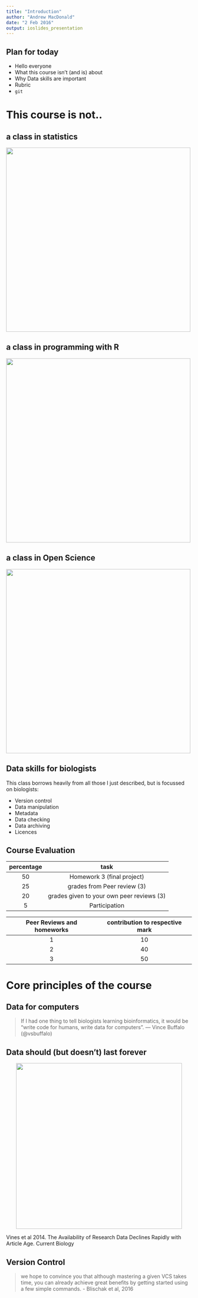 ```yaml
---
title: "Introduction"
author: "Andrew MacDonald"
date: "2 Feb 2016"
output: ioslides_presentation
---
```


## Plan for today

* Hello everyone
* What this course isn't (and is) about
* Why Data skills are important
* Rubric
* `git`

# This course is not..

## a class in statistics {.flexbox .vcenter}

<a href="https://www.zoology.ubc.ca/~bio501/R/">
<img src="../img/biol501.png" height="500px"></img>
</a>

## a class in programming with R

<a href="http://stat545-ubc.github.io/">
<img src="../img/stat545.png" height="500px"></img>
</a>


## a class in Open Science

<a href="https://github.com/cbahlai/OSRR_course">
<img src="../img/christie.png" height="500px"></img>
</a>

## Data skills for biologists {.build}

This class borrows heavily from all those I just described, but is focussed on biologists:

* Version control
* Data manipulation
* Metadata
* Data checking
* Data archiving
* Licences

## Course Evaluation

| percentage | task                                      |
| :--------: | :---:                                     |
| 50         | Homework 3 (final project)                |
| 25         | grades from Peer review  (3)              |
| 20         | grades given to your own peer reviews (3) |
| 5          | Participation                                          |

| Peer Reviews and homeworks | contribution to respective mark |
| :--------: | :-------------------: |
| 1 | 10 |
| 2 | 40 | 
| 3 | 50 |  

# Core principles of the course

## Data for computers

> If I had one thing to tell biologists learning bioinformatics, it would be "write code for humans, write data for computers". — Vince Buffalo (@vsbuffalo)

## Data should (but doesn't) last forever

<center>
<a href="http://www.sciencedirect.com/science/article/pii/S0960982213014000">
<img src="../img/data_avail.jpg" height="450px"></img>
</a>
</center>
Vines et al 2014. The Availability of Research Data Declines Rapidly with Article Age. Current Biology

## Version Control


>  we hope to convince you that although mastering a given VCS takes time, you can already achieve great benefits by getting started using a few simple commands.
- Blischak et al, 2016